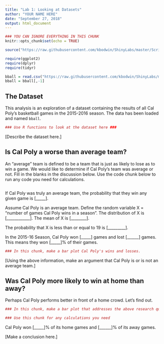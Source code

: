 ```yaml
---
title: "Lab 1: Looking at Datasets"
author: "YOUR NAME HERE"
date: "September 27, 2018"
output: html_document
---
```


```r
### YOU CAN IGNORE EVERYTHING IN THIS CHUNK
knitr::opts_chunk$set(echo = TRUE)

source("https://raw.githubusercontent.com/kbodwin/ShinyLabs/master/Scripts/packageLoaders2.R")

require(ggplot2)
require(dplyr)
require(tidyr)

bball = read.csv("https://raw.githubusercontent.com/kbodwin/ShinyLabs/master/Datasets/cp_bball.csv")
bball = bball[,-1]

```

## The Dataset

This analysis is an exploration of a dataset containing the results of all Cal Poly's basketball games in the 2015-2016 season.  The data has been loaded and named `bball`.


```r
### Use R functions to look at the dataset here ###
```

[Describe the dataset here.]

## Is Cal Poly a worse than average team?

An "average" team is defined to be a team that is just as likely to lose as to win a game.  We would like to determine if Cal Poly's team was average or not.  Fill in the blanks in the discussion below.  Use the code chunk below to run any code you need for calculations.

```r

```

If Cal Poly was truly an average team, the probability that they win any given game is [_____].

Assume Cal Poly is an average team.  Define the random variable X = "number of games Cal Poly wins in a season".  The distribution of X is [____________].  The mean of X is [________].

The probability that X is less than or equal to 19 is [_________].


In the 2015-16 Season, Cal Poly won [_____] games and lost [______] games.  This means they won [_____]% of their games.

```r
### In this chunk, make a bar plot Cal Poly's wins and losses.
```



[Using the above information, make an argument that Cal Poly is or is not an average team.]


## Was Cal Poly more likely to win at home than away?

Perhaps Cal Poly performs better in front of a home crowd.  Let's find out.

```r
### In this chunk, make a bar plot that addresses the above research question.
```

```r
### Use this chunk for any calculations you need
```

Cal Poly won [_____]% of its home games and [______]% of its away games.

[Make a conclusion here.]

## 





